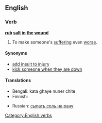 {{merge|rub salt in the wound}}
==English==

===Verb===
'''[[rub]] [[salt]] [[in]] [[the]] [[wound]]'''

# {{idiomatic}} To make someone's [[suffering]] even [[worse]].

====Synonyms====
* [[add insult to injury]]
* [[kick someone when they are down]]

====Translations====
{{top}}
* Bengali: kata ghaye nuner chite
* Finnish: {{t-|fi|vääntää veistä haavassa}}
{{mid}}
* Russian: [[сыпать соль на рану]]
{{bottom}}

[[Category:English verbs]]